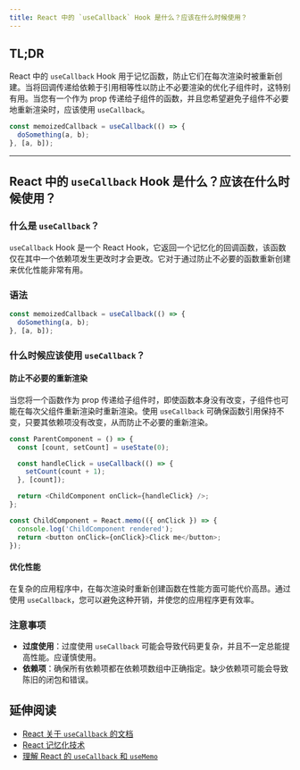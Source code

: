 ```yaml
---
title: React 中的 `useCallback` Hook 是什么？应该在什么时候使用？
---
```


## TL;DR

React 中的 `useCallback` Hook 用于记忆函数，防止它们在每次渲染时被重新创建。当将回调传递给依赖于引用相等性以防止不必要渲染的优化子组件时，这特别有用。当您有一个作为 prop 传递给子组件的函数，并且您希望避免子组件不必要地重新渲染时，应该使用 `useCallback`。

```javascript
const memoizedCallback = useCallback(() => {
  doSomething(a, b);
}, [a, b]);
```

***

## React 中的 `useCallback` Hook 是什么？应该在什么时候使用？

### 什么是 `useCallback`？

`useCallback` Hook 是一个 React Hook，它返回一个记忆化的回调函数，该函数仅在其中一个依赖项发生更改时才会更改。它对于通过防止不必要的函数重新创建来优化性能非常有用。

### 语法

```javascript
const memoizedCallback = useCallback(() => {
  doSomething(a, b);
}, [a, b]);
```

### 什么时候应该使用 `useCallback`？

#### 防止不必要的重新渲染

当您将一个函数作为 prop 传递给子组件时，即使函数本身没有改变，子组件也可能在每次父组件重新渲染时重新渲染。使用 `useCallback` 可确保函数引用保持不变，只要其依赖项没有改变，从而防止不必要的重新渲染。

```javascript
const ParentComponent = () => {
  const [count, setCount] = useState(0);

  const handleClick = useCallback(() => {
    setCount(count + 1);
  }, [count]);

  return <ChildComponent onClick={handleClick} />;
};

const ChildComponent = React.memo(({ onClick }) => {
  console.log('ChildComponent rendered');
  return <button onClick={onClick}>Click me</button>;
});
```

#### 优化性能

在复杂的应用程序中，在每次渲染时重新创建函数在性能方面可能代价高昂。通过使用 `useCallback`，您可以避免这种开销，并使您的应用程序更有效率。

### 注意事项

* **过度使用**：过度使用 `useCallback` 可能会导致代码更复杂，并且不一定总能提高性能。应谨慎使用。
* **依赖项**：确保所有依赖项都在依赖项数组中正确指定。缺少依赖项可能会导致陈旧的闭包和错误。

## 延伸阅读

* [React 关于 `useCallback` 的文档](https://react.dev/reference/react/useCallback)
* [React 记忆化技术](https://react.dev/reference/react/memo#skipping-re-rendering-when-props-are-unchanged)
* [理解 React 的 `useCallback` 和 `useMemo`](https://kentcdodds.com/blog/usememo-and-usecallback)
